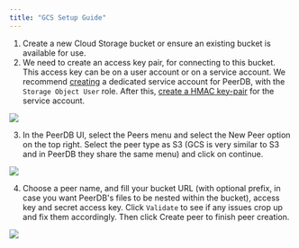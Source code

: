 ```yaml
---
title: "GCS Setup Guide"
---
```


1. Create a new Cloud Storage bucket or ensure an existing bucket is available for use.
2. We need to create an access key pair, for connecting to this bucket. This access key can be on a user account or on a service account. We recommend [creating](https://cloud.google.com/iam/docs/service-accounts-create) a dedicated service account for PeerDB, with the `Storage Object User` role. After this, [create a HMAC key-pair](https://cloud.google.com/storage/docs/authentication/managing-hmackeys) for the service account.
<Frame caption="Creating SA for PeerDB">
    <img src="/images/setup/gcs_create_sa.png" />
</Frame>

3. In the PeerDB UI, select the Peers menu and select the New Peer option on the top right. Select the peer type as S3 (GCS is very similar to S3 and in PeerDB they share the same menu) and click on continue.

<Frame caption="Create peer drop down">
<img src="/images/setup/s3_gcs_peer.png" />
</Frame>

4. Choose a peer name, and fill your bucket URL (with optional prefix, in case you want PeerDB's files to be nested within the bucket), access key and secret access key. Click `Validate` to see if any issues crop up and fix them accordingly. Then click Create peer to finish peer creation.

<Frame caption="Create peer drop down">
<img src="/images/setup/gcs_create_peer.png" />
</Frame>